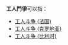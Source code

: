 '''工人鬥爭'''可以指：

* [[工人斗争_(法国)|工人斗争 (法国)]]
* [[工人斗争_(克罗地亚)|工人斗争 (克罗地亚)]]
* [[工人斗争_(比利时)|工人斗争 (比利时)]]

{{disambig|cat=四字政党消歧义}}